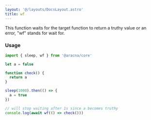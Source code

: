 ```yaml
---
layout: '@/layouts/DocsLayout.astro'
title: wf
---
```


This function waits for the target function to return a truthy value or an error, "wf" stands for wait for.

### Usage

```ts
import { sleep, wf } from '@aracna/core'

let a = false

function check() {
  return a
}

sleep(1000).then(() => {
  a = true
})

// will stop waiting after 1s since a becomes truthy
console.log(await wf(() => check()))
```
